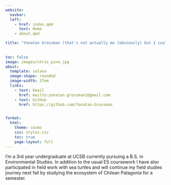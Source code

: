```yaml
---
website:
  navbar:
  left:
    - href: index.qmd
      text: Home
    - about.qmd

title: "Yonatan Grossman (that's not actually me (obviously) but I couldn't find a photo I liked)"
  
    
toc: false
image: images/chris_pine.jpg
about:
  template: solana
  image-shape: rounded
  image-width: 17em
  links: 
    - text: Email
      href: mailto:yonatan.grossman1@gmail.com
    - text: GitHub
      href: https://github.com/Yonatan-Grossman


format:
  html:
    theme: cosmo
    css: styles.css
    toc: true
    page-layout: full
---
```


I'm a 3rd year undergraduate at UCSB currently pursuing a B.S. in Environmental Studies. In addition to the usual ES coursework I have also participated in field work with sea turtles and will continue my field studies journey next fall by studying the ecosystem of Chilean Patagonia for a semester.
